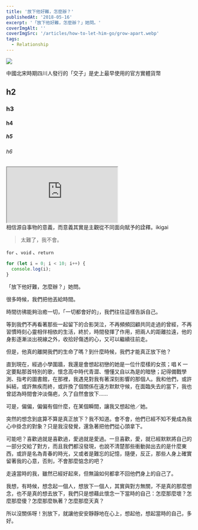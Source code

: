 ```yaml
---
title: '放下他好難，怎麼辦？'
publishedAt: '2018-05-16'
excerpt: '「放下他好難，怎麼辦？」她問。'
coverImgAlt: ''
coverImgSrc: '/articles/how-to-let-him-go/grow-apart.webp'
tags:
  - Relationship
---
```


![](/articles/how-to-let-him-go/grow-apart.webp)

<figcaption>中國北宋時期四川人發行的「交子」是史上最早使用的官方實體貨幣</figcaption>

## h2

### h3

#### h4

##### h5

###### h6

[](https://helloluffy.dev 'hello luffy')

<iframe
  src="https://www.youtube.com/embed/-JNeBKlG0cI"
  title="台灣媒體是怎麼爛掉的？七分鐘看懂媒體亂象五大關鍵！【記者真心話】Vol.1｜懶人包"
  className="w-full aspect-video rounded-lg"
  allow="accelerometer; autoplay; clipboard-write; encrypted-media; gyroscope; picture-in-picture; web-share"
  allowFullScreen
></iframe>

<figcaption>
  相信源自事物的意義，而意義其實是主觀從不同面向賦予的詮釋。ikigai
</figcaption>

> 太難了，我不會。

`for` 、`void` 、`return`

```JavaScript
for (let i = 0; i < 10; i++) {
  console.log(i);
}
```

「放下他好難，怎麼辦？」她問。

很多時候，我們把他丟給時間。

時間彷彿能夠治癒一切，「一切都會好的」，我們往往這樣告訴自己。

等到我們不再看著那些一起留下的合影哭泣，不再頻頻回顧共同走過的曾經，不再習慣時刻心靈相伴相依的生活，終於，時間發揮了作用，把兩人的距離拉遠，他的身影逐漸淡出視線之外，收拾好傷透的心，又可以繼續往前走。

但是，他真的離開我們的生命了嗎？到什麼時候，我們才能真正放下他？

直到現在，經過小學圍牆，我還是會想起初戀的她是一位什麼樣的女孩；唱 K 一定要點那首特別的歌，懷念高中時代青澀、懵懂又自以為是的暗戀；記得備戰學測、指考的圖書館，在那裡，我遇見對我有著深刻影響的那個人。我和他們，或許糾結，或許無疾而終，或許換了個關係在遠方默默守候，在面臨失去的當下，我也曾認為時間會沖淡傷疤，久了自然會放下……

可是，偏偏，偏偏有個什麼，在某個瞬間，讓我又想起他／她。

突然的想念到底算不算是真正放下？我不知道。會不會，他們已經不知不覺成為我心中掛念的對象？只是我沒發覺，還急著把他們從心頭拿下。

可能吧？喜歡過就是喜歡過，愛過就是愛過。一旦喜歡，愛，就已經默默將自己的一部分交給了對方，而且我們都沒發現，也說不清楚那些衝動拋出去的是什麼東西，或許是名為青春的時光，又或者是難忘的記憶，隨便，反正，那些人身上確實留著我的心意，否則，不會那麼惦念的吧？

走遠當時的我，雖然已經好起來，但無論如何都拿不回他們身上的自己了。

我想，有時候，想念起一個人，想放下一個人，其實與對方無關，不是真的那麼想念，也不是真的想去放下，我們只是想藉此懷念一下當時的自己：怎麼那麼壞？怎麼那麼傻？怎麼那麼執著？怎麼那麼天真？

所以沒關係呀！別放下，就讓他安安靜靜地在心上，想起他，想起當時的自己，多好。
